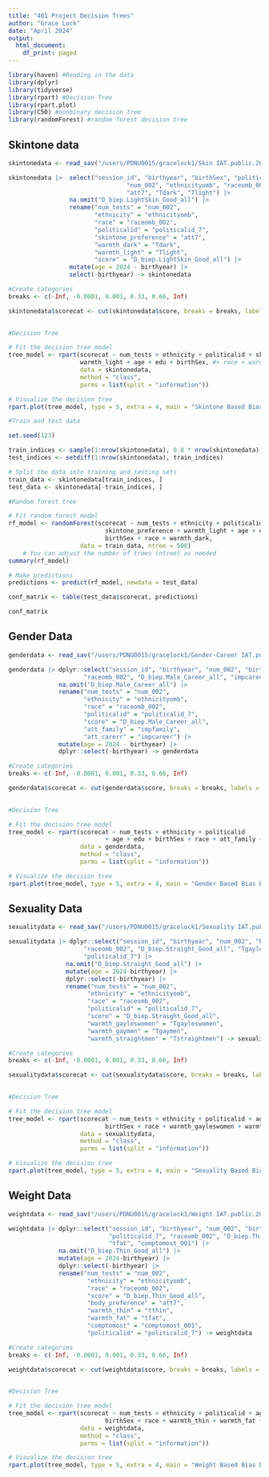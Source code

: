 ```yaml
---
title: "401 Project Decision Trees"
author: "Grace Lock"
date: "April 2024"
output:
  html_document:
    df_print: paged
---
```


```r
library(haven) #Reading in the data
library(dplyr)
library(tidyverse)
library(rpart) #Decision Tree
library(rpart.plot)
library(C50) #nonbinary decision tree
library(randomForest) #random forest decision tree
```

## Skintone data

```r
skintonedata <- read_sav("/users/PDNU0015/gracelock1/Skin IAT.public.2023 2.sav")

skintonedata |>  select("session_id", "birthyear", "birthSex", "politicalid_7",
                                 "num_002", "ethnicityomb", "raceomb_002", "edu", "D_biep.LightSkin_Good_all", 
                                 "att7", "Tdark", "Tlight") |>
                 na.omit("D_biep.LightSkin_Good_all") |>
                 rename("num_tests" = "num_002",
                        "ethnicity" = "ethnicityomb",
                        "race" = "raceomb_002",
                        "politicalid" = "politicalid_7",
                        "skintone_preference" = "att7",
                        "warmth_dark" = "Tdark",
                        "warmth_light" = "Tlight",
                        "score" = "D_biep.LightSkin_Good_all") |>
                 mutate(age = 2024 - birthyear) |>
                 select(-birthyear) -> skintonedata
```

```r
#Create categories 
breaks <- c(-Inf, -0.0001, 0.001, 0.33, 0.66, Inf)

skintonedata$scorecat <- cut(skintonedata$score, breaks = breaks, labels = c("Opp", "None", "Low",
                                                                             "Med", "High"))
```

```r
#Decision Tree

# Fit the decision tree model
tree_model <- rpart(scorecat ~ num_tests + ethnicity + politicalid + skintone_preference +
                    warmth_light + age + edu + birthSex, #+ race + warmth_dark, 
                    data = skintonedata,
                    method = "class",
                    parms = list(split = "information"))

# Visualize the decision tree
rpart.plot(tree_model, type = 5, extra = 4, main = "Skintone Based Bias Decision Tree")
```

```r
#Train and test data 

set.seed(123)

train_indices <- sample(1:nrow(skintonedata), 0.8 * nrow(skintonedata))
test_indices <- setdiff(1:nrow(skintonedata), train_indices)

# Split the data into training and testing sets
train_data <- skintonedata[train_indices, ]
test_data <- skintonedata[-train_indices, ]
```

```r
#Random forest tree 

# Fit random forest model
rf_model <- randomForest(scorecat ~ num_tests + ethnicity + politicalid +
                           skintone_preference + warmth_light + age + edu + 
                           birthSex + race + warmth_dark, 
                    data = train_data, ntree = 500) 
    # You can adjust the number of trees (ntree) as needed
summary(rf_model)
```

```r
# Make predictions
predictions <- predict(rf_model, newdata = test_data)

conf_matrix <- table(test_data$scorecat, predictions)

conf_matrix
```

## Gender Data

```r
genderdata <- read_sav("/users/PDNU0015/gracelock1/Gender-Career IAT.public.2023.sav")

genderdata |> dplyr::select("session_id", "birthyear", "num_002", "birthSex", "ethnicityomb", "edu",
                     "raceomb_002", "D_biep.Male_Career_all", "impcareer", "impfamily", "politicalid_7") |> 
              na.omit("D_biep.Male_Career_all") |>
              rename("num_tests" = "num_002",
                     "ethnicity" = "ethnicityomb",
                     "race" = "raceomb_002",
                     "politicalid" = "politicalid_7",
                     "score" = "D_biep.Male_Career_all",
                     "att_family" = "impfamily",
                     "att_carerr" = "impcareer") |>
              mutate(age = 2024 - birthyear) |> 
              dplyr::select(-birthyear) -> genderdata
```

```r
#Create categories 
breaks <- c(-Inf, -0.0001, 0.001, 0.33, 0.66, Inf)

genderdata$scorecat <- cut(genderdata$score, breaks = breaks, labels = c("Opp", "None", "Low",
                                                                             "Med", "High"))
```

```r
#Decision Tree

# Fit the decision tree model
tree_model <- rpart(scorecat ~ num_tests + ethnicity + politicalid
                           + age + edu + birthSex + race + att_family + att_carerr, 
                    data = genderdata,
                    method = "class",
                    parms = list(split = "information"))

# Visualize the decision tree
rpart.plot(tree_model, type = 5, extra = 4, main = "Gender Based Bias Decision Tree", box.palette = "Blues")
```

## Sexuality Data

```r
sexualitydata <- read_sav("/users/PDNU0015/gracelock1/Sexuality IAT.public.2023.sav")

sexualitydata |> dplyr::select("session_id", "birthyear", "num_002", "birthSex", "ethnicityomb", "edu",
                     "raceomb_002", "D_biep.Straight_Good_all", "Tgayleswomen", "Tgaymen", "Tstraightmen",
                     "politicalid_7") |>
                na.omit("D_biep.Straight_Good_all") |>
                mutate(age = 2024-birthyear) |> 
                dplyr::select(-birthyear) |> 
                rename("num_tests" = "num_002",
                      "ethnicity" = "ethnicityomb",
                      "race" = "raceomb_002",
                      "politicalid" = "politicalid_7",
                      "score" = "D_biep.Straight_Good_all",
                      "warmth_gayleswomen" = "Tgayleswomen",
                      "warmth_gaymen" = "Tgaymen",
                      "warmth_straightmen" = "Tstraightmen") -> sexualitydata
```

```r
#Create categories 
breaks <- c(-Inf, -0.0001, 0.001, 0.33, 0.66, Inf)

sexualitydata$scorecat <- cut(sexualitydata$score, breaks = breaks, labels = c("Opp", "None", "Low",
                                                                             "Med", "High"))
```

```r
#Decision Tree

# Fit the decision tree model
tree_model <- rpart(scorecat ~ num_tests + ethnicity + politicalid + age + edu + 
                           birthSex + race + warmth_gayleswomen + warmth_gaymen + warmth_straightmen, 
                    data = sexualitydata,
                    method = "class",
                    parms = list(split = "information"))

# Visualize the decision tree
rpart.plot(tree_model, type = 5, extra = 4, main = "Sexuality Based Bias Decision Tree")
```

## Weight Data

```r
weightdata <- read_sav("/users/PDNU0015/gracelock1/Weight IAT.public.2023.sav")

weightdata |> dplyr::select("session_id", "birthyear", "num_002", "birthSex", "ethnicityomb", "edu",
                            "politicalid_7", "raceomb_002", "D_biep.Thin_Good_all", "att7", "tthin", 
                            "tfat", "comptomost_001") |>
              na.omit("D_biep.Thin_Good_all") |>
              mutate(age = 2024-birthyear) |> 
              dplyr::select(-birthyear) |> 
              rename("num_tests" = "num_002",
                      "ethnicity" = "ethnicityomb",
                      "race" = "raceomb_002",
                      "score" = "D_biep.Thin_Good_all",
                      "body_preference" = "att7",
                      "warmth_thin" = "tthin",
                      "warmth_fat" = "tfat",
                      "comptomost" = "comptomost_001",
                      "politicalid" = "politicalid_7") -> weightdata
```

```r
#Create categories 
breaks <- c(-Inf, -0.0001, 0.001, 0.33, 0.66, Inf)

weightdata$scorecat <- cut(weightdata$score, breaks = breaks, labels = c("Opp", "None", "Low",
                                                                             "Med", "High"))
```

```r
#Decision Tree

# Fit the decision tree model
tree_model <- rpart(scorecat ~ num_tests + ethnicity + politicalid + age + edu + 
                           birthSex + race + warmth_thin + warmth_fat + comptomost, 
                    data = weightdata,
                    method = "class",
                    parms = list(split = "information"))

# Visualize the decision tree
rpart.plot(tree_model, type = 5, extra = 4, main = "Weight Based Bias Decision Tree")
```
